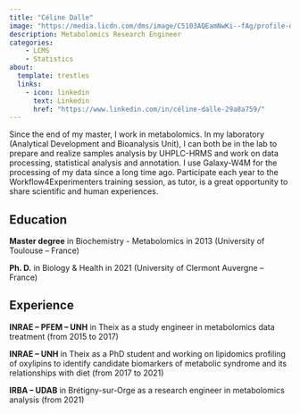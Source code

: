 ---
title: "Céline Dalle"
image: "https://media.licdn.com/dms/image/C5103AQEamNwKi--fAg/profile-displayphoto-shrink_200_200/0/1517340697546?e=2147483647&v=beta&t=HFxKoTwBcwtYCJZz0dUJdIg4QK90LcwOYGI72Rw-7vc"
description: Metabolomics Research Engineer
categories: 
    - LCMS
    - Statistics
about:
  template: trestles
  links: 
    - icon: linkedin
      text: Linkedin
      href: "https://www.linkedin.com/in/céline-dalle-29a8a759/"
---

Since the end of my master, I work in metabolomics. In my laboratory (Analytical Development and Bioanalysis Unit), I can both be in the lab to prepare and realize samples analysis by UHPLC-HRMS and work on data processing, statistical analysis and annotation.
I use Galaxy-W4M for the processing of my data since a long time ago. Participate each year to the Workflow4Experimenters training session, as tutor, is a great opportunity to share scientific and human experiences.


## Education

**Master degree** in Biochemistry - Metabolomics in 2013 (University of Toulouse – France)

**Ph. D.** in Biology & Health in 2021 (University of Clermont Auvergne – France)

## Experience

**INRAE – PFEM – UNH** in Theix as a study engineer in metabolomics data treatment (from 2015 to 2017)

**INRAE – UNH** in Theix as a PhD student and working on lipidomics profiling of oxylipins to identify candidate biomarkers of metabolic syndrome and its relationships with diet (from 2017 to 2021)

**IRBA – UDAB** in Brétigny-sur-Orge as a research engineer in metabolomics analysis (from 2021)